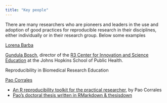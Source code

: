```yaml
---
title: "Key people"
---
```


There are many researchers who are pioneers and leaders in the use and adoption of good practices for reproducible research in their disciplines, either individually or in their research group. Below some examples 


[Lorena Barba](https://lorenabarba.com/)

[Gundula Bosch](https://publichealth.jhu.edu/faculty/2954/gundula-bosch), director of the [R3 Center for Innovation and Science Education](https://publichealth.jhu.edu/the-r3-center-for-innovation-in-science-education) at the Johns Hopkins School of Public Health.

Reproducibility in Biomedical Research Education

[Pao Corrales](https://paocorrales.github.io/about/)

- [An R reproducibility toolkit for the practical researcher](https://paocorrales.github.io/courses/reproducibility/), by Pao Corrales
- [Pao's doctoral thesis written in RMarkdown & thesisdown](https://paocorrales.github.io/Tesis_doctorado/index.html)